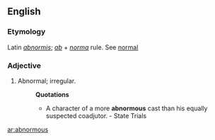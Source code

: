 ==English==

===Etymology===
Latin ''[[abnormis]]''; ''[[ab]]'' + ''[[norma]]'' rule. See [[normal]]
===Adjective===
{{en-adj}}

#Abnormal; irregular.
#:'''Quotations'''
#:*A character of a more '''abnormous''' cast than his equally suspected coadjutor. - State Trials

[[ar:abnormous]]